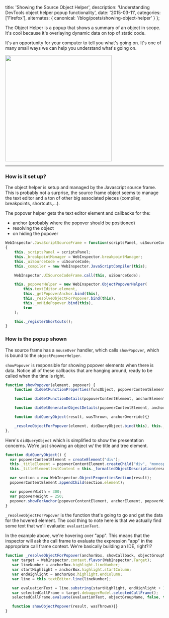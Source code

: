   title: 'Showing the Source Object Helper',
  description: 'Understanding DevTools object helper popup functionality',
  date: '2015-03-11',
  categories: ['Firefox'],
  alternates: {
    canonical: '/blog/posts/showing-object-helper'
  }
};


The Object Helper is a popup that shows a summary of an object in scope. It's cool because it's overlaying dynamic data on top of static code.

It's an opportunity for your computer to tell you what's going on. It's one of many small ways we can help you understand what's going on.

<img src="http://f.cl.ly/items/3y181i063I1Q0j0l1L3m/Image%202015-03-11%20at%2010.58.10%20PM.png" width="338px" />

---

### How is it set up?

The object helper is setup and managed by the Javascript source frame. This is probably not a surprise, the source frame object seems to manage the text editor and a ton of other big associated pieces (compiler, breakpoints, shortcuts,...).

The popover helper gets the text editor element and callbacks for the:

+ anchor (probably where the popover should be positioned)
+ resolving the object
+ on hiding the popover

```js
WebInspector.JavaScriptSourceFrame = function(scriptsPanel, uiSourceCode)
{
    this._scriptsPanel = scriptsPanel;
    this._breakpointManager = WebInspector.breakpointManager;
    this._uiSourceCode = uiSourceCode;
    this._compiler = new WebInspector.JavaScriptCompiler(this);

    WebInspector.UISourceCodeFrame.call(this, uiSourceCode);

    this._popoverHelper = new WebInspector.ObjectPopoverHelper(
        this.textEditor.element,
        this._getPopoverAnchor.bind(this),
        this._resolveObjectForPopover.bind(this),
        this._onHidePopover.bind(this),
        true
    );

    this._registerShortcuts();
}
```

### How is the popup shown

The source frame has a `mouseOver` handler, which calls `showPopover`, which is bound to the `objectPopoverHelper`.

`showPopover` is responsible for showing popover elements when there is data. Notice all of these callbacks that are hanging around, ready to be called when the time is right.


```js
function showPopover(element, popover) {
    function didGetFunctionProperties(funcObject, popoverContentElement, anchorElement, properties, internalProperties){}

    function didGetFunctionDetails(popoverContentElement, anchorElement, response){}

    function didGetGeneratorObjectDetails(popoverContentElement, anchorElement, response){}

    function didQueryObject(result, wasThrown, anchorOverride){}

    _resolveObjectForPopover(element, didQueryObject.bind(this), this._popoverObjectGroup);
},
```

Here's `didQueryObject` which is simplified to show the presentation concerns. We're just showing an object w/ the title and tree element.

```js
function didQueryObject() {
  var popoverContentElement = createElement("div");
  this._titleElement = popoverContentElement.createChild("div", "monospace");
  this._titleElementtextContent = this._formattedObjectDescription(result);

  var section = new WebInspector.ObjectPropertiesSection(result);
  popoverContentElement.appendChild(section.element);

  var popoverWidth = 300;
  var popoverHeight = 250;
  popover.showForAnchor(popoverContentElement, anchorElement, popoverWidth, popoverHeight);
}
```

`_resolveObjectForPopover` is the function that's going to go and get the data for the hovered element.
The cool thing to note here is that we actually find some text that we'll evaluate: `evaluationText`.

In the example above, we're hovering over "app". This means that the inspector will ask the call frame to evaluate the expression "app" in the appropriate call frame context. We're basically building an IDE, right?!?

```js
function _resolveObjectForPopover(anchorBox, showCallback, objectGroupName) {
   var target = WebInspector.context.flavor(WebInspector.Target);
   var lineNumber = anchorBox.highlight.lineNumber;
   var startHighlight = anchorBox.highlight.startColumn;
   var endHighlight = anchorBox.highlight.endColumn;
   var line = this.textEditor.line(lineNumber);

   var evaluationText = line.substring(startHighlight, endHighlight + 1);
   var selectedCallFrame = target.debuggerModel.selectedCallFrame();
   selectedCallFrame.evaluate(evaluationText, objectGroupName, false, true, false, false, showObjectPopover.bind(this));

   function showObjectPopover(result, wasThrown){}
}
```
